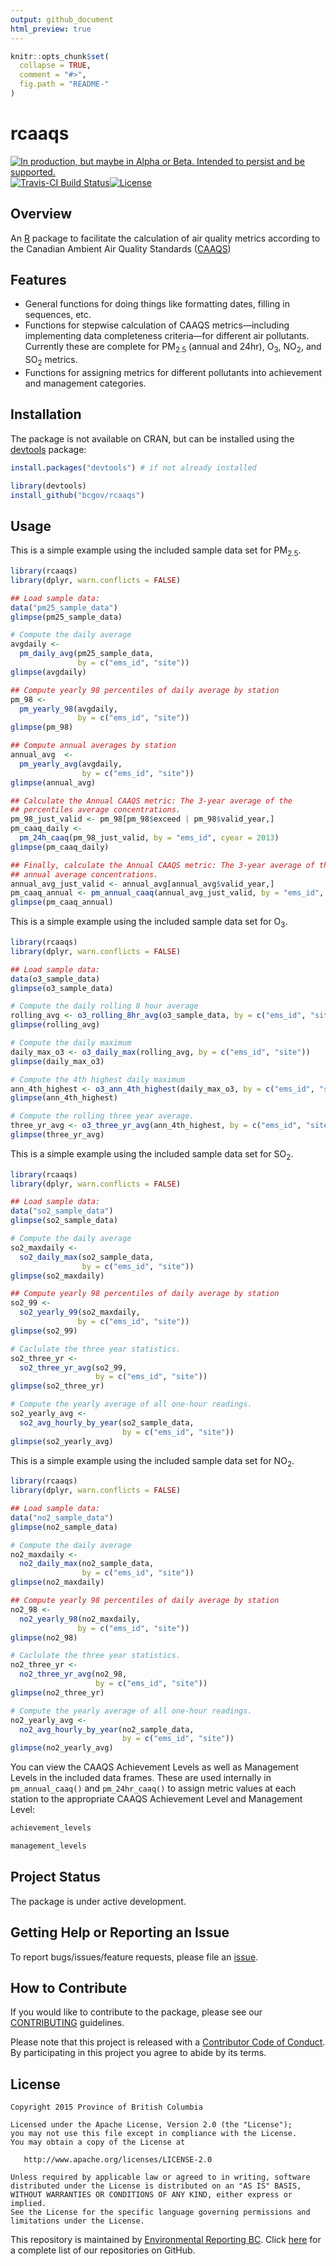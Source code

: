 ```yaml
---
output: github_document
html_preview: true
---
```


<!-- README.md is generated from README.Rmd. Please edit that file -->

```r
knitr::opts_chunk$set(
  collapse = TRUE,
  comment = "#>",
  fig.path = "README-"
)
```

# rcaaqs

<a rel="Delivery" href="https://github.com/BCDevExchange/assets/blob/master/README.md"><img alt="In production, but maybe in Alpha or Beta. Intended to persist and be supported." style="border-width:0" src="https://assets.bcdevexchange.org/images/badges/delivery.svg" title="In production, but maybe in Alpha or Beta. Intended to persist and be supported." /></a>[![Travis-CI Build Status](https://travis-ci.org/bcgov/rcaaqs.svg?branch=master)](https://travis-ci.org/bcgov/rcaaqs)[![License](https://img.shields.io/badge/License-Apache%202.0-blue.svg)](https://opensource.org/licenses/Apache-2.0)

## Overview

An [R](https://www.r-project.org/) package to facilitate the calculation of air quality 
metrics according to the Canadian Ambient Air Quality Standards
([CAAQS](http://www.ccme.ca/en/current_priorities/air/caaqs.html))

## Features

- General functions for doing things like formatting dates, filling in
  sequences, etc. 
- Functions for stepwise calculation of CAAQS metrics&mdash;including implementing data completeness criteria&mdash;for
  different air pollutants. Currently these are complete for PM~2.5~ 
  (annual and 24hr), O~3~, NO~2~, and SO~2~ metrics. 
- Functions for assigning
  metrics for different pollutants into achievement and management categories.

## Installation

The package is not available on CRAN, but can be installed using
the [devtools](https://github.com/hadley/devtools) package:

```r
install.packages("devtools") # if not already installed

library(devtools)
install_github("bcgov/rcaaqs")

```

## Usage

This is a simple example using the included sample data set for PM<sub>2.5</sub>. 

```r
library(rcaaqs)
library(dplyr, warn.conflicts = FALSE)

## Load sample data:
data("pm25_sample_data")
glimpse(pm25_sample_data)

# Compute the daily average
avgdaily <- 
  pm_daily_avg(pm25_sample_data, 
               by = c("ems_id", "site"))
glimpse(avgdaily)

## Compute yearly 98 percentiles of daily average by station 
pm_98 <- 
  pm_yearly_98(avgdaily, 
               by = c("ems_id", "site"))
glimpse(pm_98)

## Compute annual averages by station 
annual_avg  <- 
  pm_yearly_avg(avgdaily, 
                by = c("ems_id", "site"))
glimpse(annual_avg)

## Calculate the Annual CAAQS metric: The 3-year average of the
## percentiles average concentrations. 
pm_98_just_valid <- pm_98[pm_98$exceed | pm_98$valid_year,]
pm_caaq_daily <- 
  pm_24h_caaq(pm_98_just_valid, by = "ems_id", cyear = 2013)
glimpse(pm_caaq_daily)

## Finally, calculate the Annual CAAQS metric: The 3-year average of the
## annual average concentrations. 
annual_avg_just_valid <- annual_avg[annual_avg$valid_year,]
pm_caaq_annual <- pm_annual_caaq(annual_avg_just_valid, by = "ems_id", cyear = 2013)
glimpse(pm_caaq_annual)
```

This is a simple example using the included sample data set for O<sub>3</sub>. 
```r
library(rcaaqs)
library(dplyr, warn.conflicts = FALSE)

## Load sample data:
data(o3_sample_data)
glimpse(o3_sample_data)

# Compute the daily rolling 8 hour average
rolling_avg <- o3_rolling_8hr_avg(o3_sample_data, by = c("ems_id", "site"))
glimpse(rolling_avg)

# Compute the daily maximum
daily_max_o3 <- o3_daily_max(rolling_avg, by = c("ems_id", "site"))
glimpse(daily_max_o3)

# Compute the 4th highest daily maximum
ann_4th_highest <- o3_ann_4th_highest(daily_max_o3, by = c("ems_id", "site"))
glimpse(ann_4th_highest)

# Compute the rolling three year average.
three_yr_avg <- o3_three_yr_avg(ann_4th_highest, by = c("ems_id", "site"))
glimpse(three_yr_avg)
```

This is a simple example using the included sample data set for SO<sub>2</sub>. 

```r
library(rcaaqs)
library(dplyr, warn.conflicts = FALSE)

## Load sample data:
data("so2_sample_data")
glimpse(so2_sample_data)

# Compute the daily average
so2_maxdaily <- 
  so2_daily_max(so2_sample_data, 
                by = c("ems_id", "site"))
glimpse(so2_maxdaily)

## Compute yearly 98 percentiles of daily average by station 
so2_99 <- 
  so2_yearly_99(so2_maxdaily, 
               by = c("ems_id", "site"))
glimpse(so2_99)

# Caclulate the three year statistics.
so2_three_yr <- 
  so2_three_yr_avg(so2_99,
                   by = c("ems_id", "site"))
glimpse(so2_three_yr)

# Compute the yearly average of all one-hour readings.
so2_yearly_avg <- 
  so2_avg_hourly_by_year(so2_sample_data,
                         by = c("ems_id", "site"))
glimpse(so2_yearly_avg)
```

This is a simple example using the included sample data set for NO<sub>2</sub>. 
```r
library(rcaaqs)
library(dplyr, warn.conflicts = FALSE)

## Load sample data:
data("no2_sample_data")
glimpse(no2_sample_data)

# Compute the daily average
no2_maxdaily <- 
  no2_daily_max(no2_sample_data, 
                by = c("ems_id", "site"))
glimpse(no2_maxdaily)

## Compute yearly 98 percentiles of daily average by station 
no2_98 <- 
  no2_yearly_98(no2_maxdaily, 
               by = c("ems_id", "site"))
glimpse(no2_98)

# Caclulate the three year statistics.
no2_three_yr <- 
  no2_three_yr_avg(no2_98,
                   by = c("ems_id", "site"))
glimpse(no2_three_yr)

# Compute the yearly average of all one-hour readings.
no2_yearly_avg <- 
  no2_avg_hourly_by_year(no2_sample_data,
                         by = c("ems_id", "site"))
glimpse(no2_yearly_avg)
```


You can view the CAAQS Achievement Levels as well as Management Levels in the included data frames. These are used internally in `pm_annual_caaq()` and `pm_24hr_caaq()` to assign metric values at each station to the appropriate CAAQS Achievement Level and Management Level:

```r
achievement_levels

management_levels
```


## Project Status

The package is under active development. 

## Getting Help or Reporting an Issue

To report bugs/issues/feature requests, please file an 
[issue](https://github.com/bcgov/rcaaqs/issues/).

## How to Contribute

If you would like to contribute to the package, please see our 
[CONTRIBUTING](CONTRIBUTING.md) guidelines.

Please note that this project is released with a [Contributor Code of Conduct](CODE_OF_CONDUCT.md). By participating in this project you agree to abide by its terms.

## License

    Copyright 2015 Province of British Columbia

    Licensed under the Apache License, Version 2.0 (the "License");
    you may not use this file except in compliance with the License.
    You may obtain a copy of the License at 

       http://www.apache.org/licenses/LICENSE-2.0

    Unless required by applicable law or agreed to in writing, software
    distributed under the License is distributed on an "AS IS" BASIS,
    WITHOUT WARRANTIES OR CONDITIONS OF ANY KIND, either express or implied.
    See the License for the specific language governing permissions and
    limitations under the License.
    
This repository is maintained by [Environmental Reporting BC](http://www2.gov.bc.ca/gov/content?id=FF80E0B985F245CEA62808414D78C41B). Click [here](https://github.com/bcgov/EnvReportBC) for a complete list of our repositories on GitHub.    
